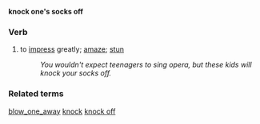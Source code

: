 '''knock one's socks off'''
===Verb===
#to [[impress]] greatly; [[amaze]]; [[stun]]
#:''You wouldn't expect teenagers to sing opera, but these kids will knock your socks off.''

===Related terms===
[[blow_one_away]]
[[knock]]
[[knock off]]